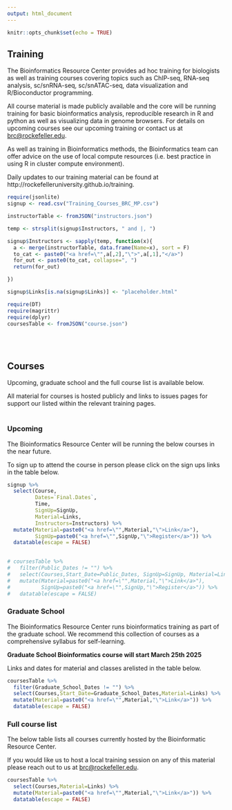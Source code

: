 ```yaml
---
output: html_document
---
```


```r
knitr::opts_chunk$set(echo = TRUE)
```


## **Training** 

The Bioinformatics Resource Center provides ad hoc training for biologists as well as training courses covering topics such as ChIP-seq, RNA-seq analysis, sc/snRNA-seq, sc/snATAC-seq, data visualization and R/Bioconductor programming.

All course material is made publicly available and  the core will be running training for basic bioinformatics analysis, reproducible research in R and python as well as visualizing data in genome browsers. For details on upcoming courses see our upcoming training or contact us at [brc@rockefeller.edu](brc@rockefeller.edu).

As well as training in Bioinformatics methods, the Bioinformatics team can offer advice on the use of local compute resources (i.e. best practice in using R in cluster compute environment).

Daily updates to our training material can be found at http://rockefelleruniversity.github.io/training.

```r

require(jsonlite)
signup <- read.csv("Training_Courses_BRC_MP.csv")

instructorTable <- fromJSON("instructors.json")

temp <- strsplit(signup$Instructors, " and |, ")

signup$Instructors <- sapply(temp, function(x){
  a <- merge(instructorTable, data.frame(Name=x), sort = F)
  to_cat <- paste0("<a href=\"",a[,2],"\">",a[,1],"</a>")
  for_out <- paste0(to_cat, collapse=", ")
  return(for_out)

})

signup$Links[is.na(signup$Links)] <- "placeholder.html"

```


```r

require(DT)
require(magrittr)
require(dplyr)
coursesTable <- fromJSON("course.json")
```
<br/><br/>

## **Courses**

Upcoming, graduate school and the full course list is available below.

All material for courses is hosted publicly and links to issues pages for support our listed within the relevant training pages.
<br/><br/>

### Upcoming

The Bioinformatics Resource Center will be running the below courses in the near future.

To sign up to attend the course in person please click on the sign ups links in the table below.

```r

signup %>%
  select(Course,
         Dates=`Final.Dates`,
         Time,
         SignUp=SignUp, 
         Material=Links,
         Instructors=Instructors) %>% 
  mutate(Material=paste0("<a href=\"",Material,"\">Link</a>"),
         SignUp=paste0("<a href=\"",SignUp,"\">Register</a>")) %>%
  datatable(escape = FALSE)
  

# coursesTable %>%
#   filter(Public_Dates != "") %>%
#   select(Courses,Start_Date=Public_Dates, SignUp=SignUp, Material=Links) %>%
#   mutate(Material=paste0("<a href=\"",Material,"\">Link</a>"),
#          SignUp=paste0("<a href=\"",SignUp,"\">Register</a>")) %>%
#   datatable(escape = FALSE)
```

### Graduate School

The Bioinformatics Resource Center runs bioinformatics training as part of the graduate school. We recommend this collection of courses as a comprehensive syllabus for self-learning. 

**Graduate School Bioinformatics course will start March 25th 2025**

Links and dates for material and classes arelisted in the table below.

```r

coursesTable %>% 
  filter(Graduate_School_Dates != "") %>% 
  select(Courses,Start_Date=Graduate_School_Dates,Material=Links) %>%
  mutate(Material=paste0("<a href=\"",Material,"\">Link</a>")) %>% 
  datatable(escape = FALSE)
```


### Full course list

The below table lists all courses currently hosted by the Bioinformatic Resource Center. 

If you would like us to host a local training session on any of this material please reach out to us at [brc@rockefeller.edu](brc@rockefeller.edu).

```r
coursesTable %>% 
  select(Courses,Material=Links) %>%
  mutate(Material=paste0("<a href=\"",Material,"\">Link</a>")) %>% 
  datatable(escape = FALSE)
```

